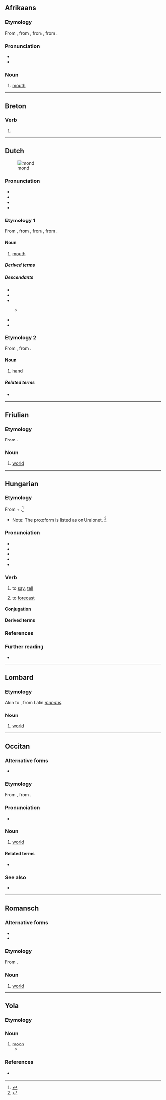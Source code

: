 {{also|Mond|MOND|'mond}}
==Afrikaans==

===Etymology===
From {{inh|af|nl|mond}}, from {{inh|af|dum|mont}}, from {{inh|af|odt|mund}}, from {{inh|af|gem-pro|*munþaz}}.

===Pronunciation===
* {{IPA|af|[mɔnt]}}
* {{audio|af|LL-Q14196 (afr)-Oesjaar-mond.wav|Audio}}

===Noun===
{{af-noun|monde|mondie}}

# {{lb|af|anatomy}} [[mouth]]

----

==Breton==

===Verb===
{{head|br|verb}}

# {{alternative spelling of|br|mont}}

----

==Dutch==
[[File:Mouth.jpg|thumb|mond]]

===Pronunciation===
* {{IPA|nl|/mɔnt/}}
* {{audio|nl|Nl-mond.ogg|audio}}
* {{hyphenation|nl|mond}}
* {{rhymes|nl|ɔnt|s=1}}

===Etymology 1===
From {{inh|nl|dum|mont}}, from {{inh|nl|odt|munt}}, from {{inh|nl|gmw-pro|*munþ}}, from {{inh|nl|gem-pro|*munþaz}}.

====Noun====
{{nl-noun|m|-en|mondje}}

# {{topics|nl|Body parts}} [[mouth]]

=====Derived terms=====
{{der4|nl|huidmond|kindermond
|mondbeschermer|monddood|mondelijk||mondeling|mond-en-klauwzeer
|mondharmonica|mondholte|mondhygiëne|mondig|mondopening|mondspoeling|mondvol|mondvoorraad|mondwater|mondzorg
|riviermond|volksmond
|volmondig|vuurmond
}}

=====Descendants=====
* {{desc|af|mond}}
* {{desc|jvd|mon}}
* {{desc|dcr|mond|mon|mun|mont}}
** {{desc|vic|mon|mout|bor=1}} {{q|dated}}
* {{desc|pey|mon}}
* {{desc|skw|mont}}

===Etymology 2===
From {{inh|nl|odt|*munda}}, from {{inh|nl|gem-pro|*mundō}}.

====Noun====
{{nl-noun|f|-en|mondje}}

# {{lb|nl|obsolete}} [[hand]]

=====Related terms=====
* {{l|nl|monddood}}

----

==Friulian==

===Etymology===
From {{inh|fur|la|mundus}}.

===Noun===
{{fur-noun|m}}

# [[world]]

----

==Hungarian==

===Etymology===
From {{inh|hu|urj-pro|*mënɜ-}} + {{af|hu|-d|pos1=frequentative suffix|pos=verb}}.<ref>{{R:Zaicz 2006}}</ref>
* Note: The protoform is listed as {{m|urj-pro|*mᴕnɜ-}} {{m|urj-pro|*monɜ-|(*monɜ-)|to say}} on Uralonet.<!-- given there as mȣnɜ, though the Uralic Phonetic Alphabet has ᴕ --> <ref>{{R:Uralonet|570}}</ref>

===Pronunciation===
* {{hu-IPA}}
* {{audio|hu|Hu-mond.ogg|Audio}}
* {{hyphenation|hu|mond}}
* {{homophones|hu|mondd}}
* {{rhymes|hu|ond|s=1}}

===Verb===
{{hu-verb}}

# {{lb|hu|transitive}} to [[say]], [[tell]]
# {{lb|hu|transitive|with meteorological phenomena}} to [[forecast]]

====Conjugation====
{{hu-conj-ok|mo|n|d|in-past=t}}
{{hu-archaic-long-past}}
{{hu-conj-ok|mo|n|d|long=y}}

====Derived terms====
{{col3|hu|sort=0
|mondás
|mondat
|[[mondó]] → [[mondóka]]
|úgymond
|[[aszonta]], [[megaszonta]]<br/>{{q|from eye-dialect forms}}
}}
{{hu-verbpref|mond|sep=4|alá|be|bele|el|ellent|fel|föl|félre|hátra|hozzá|ki|közbe|le|meg|oda|rá|tovább|utána|végig|vissza}}
{{der3|hu|title=Expressions
|bagoly mondja verébnek, hogy nagyfejű
|búcsút mond
|csődöt mond
|csütörtököt mond
|hálát mond
|köszönetet mond
|nagyokat mond
}}

===References===
<references/>

===Further reading===
* {{R:ErtSz}}

{{topics|hu|Talking}}

----

==Lombard==

===Etymology===
Akin to {{cog|it|mondo}}, from Latin ''[[mundus]]''.

===Noun===
{{head|lmo|noun}}

# [[world]]

----

==Occitan==

===Alternative forms===
* {{alter|oc|mound||Mistralian}}

===Etymology===
From {{inh|oc|pro|}}, from {{inh|oc|la|mundus}}.

===Pronunciation===
* {{audio|oc|LL-Q14185 (oci)-Davidgrosclaude-mond.wav|Audio}}

===Noun===
{{oc-noun|m}}

# [[world]] {{gloss|Earth; the third planet from the sun with respect to distance}}

====Related terms====
* {{l|oc|mondial}}

===See also===
* {{l|oc|tèrra}}

----

==Romansch==

===Alternative forms===
* {{alter|rm|mund||Rumantsch Grischun|Sursilvan|Sutsilvan}}
* {{alter|rm|muond||Puter|Vallader}}

===Etymology===
From {{inh|rm|la|mundus}}.

===Noun===
{{rm-noun|m}}

# {{lb|rm|Surmiran}} [[world]]

----
==Yola==
 
===Etymology===
{{rfe|yol}} 
 
===Noun===
{{head|yol|noun}}
 
# [[moon]]
#* {{quote-book|yol|year=1867|title=GLOSSARY OF THE DIALECT OF FORTH AND BARGY|passage='''Halluf''' mond.|translation='''Half''' moon.}}

===References===
* {{R:Poole 1867|page=44}}